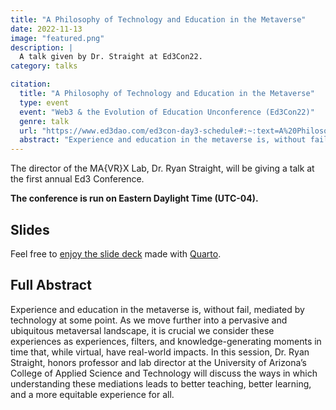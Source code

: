 ```yaml
---
title: "A Philosophy of Technology and Education in the Metaverse"
date: 2022-11-13
image: "featured.png"
description: |
  A talk given by Dr. Straight at Ed3Con22.
category: talks

citation:
  title: "A Philosophy of Technology and Education in the Metaverse"
  type: event
  event: "Web3 & the Evolution of Education Unconference (Ed3Con22)"
  genre: talk
  url: "https://www.ed3dao.com/ed3con-day3-schedule#:~:text=A%20Philosophy%20of%20Technology%20and%20Education%20in%20the%20Metaverse"
  abstract: "Experience and education in the metaverse is, without fail, mediated by technology at some point. As we move further into a pervasive and ubiquitous metaversal landscape, it is crucial we consider these experiences as experiences, filters, and knowledge-generating moments in time that, while virtual, have real-world impacts. In this session, Dr. Ryan Straight, honors professor and lab director at the University of Arizona's College of Applied Science and Technology will discuss the ways in which understanding these mediations leads to better teaching, better learning, and a more equitable experience for all."
---
```


The director of the MA{VR}X Lab, Dr. Ryan Straight, will be giving a talk at the first annual Ed3 Conference.

**The conference is run on Eastern Daylight Time (UTC-04).**

## Slides

Feel free to [enjoy the slide deck](deck/) made with [Quarto](https://quarto.org).

## Full Abstract

Experience and education in the metaverse is, without fail, mediated by technology at some point. As we move further into a pervasive and ubiquitous metaversal landscape, it is crucial we consider these experiences as experiences, filters, and knowledge-generating moments in time that, while virtual, have real-world impacts. In this session, Dr. Ryan Straight, honors professor and lab director at the University of Arizona's College of Applied Science and Technology will discuss the ways in which understanding these mediations leads to better teaching, better learning, and a more equitable experience for all.
